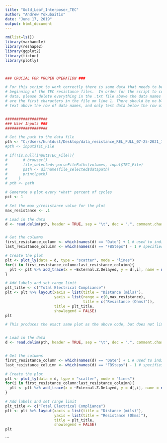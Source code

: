 ```yaml
---
title: "Gold_Leaf_Interposer_TEC"
author: "Andrew Yokubaitis"
date: "June 17, 2019"
output: html_document
---
```


```r
rm(list=ls())
library(varhandle)
library(reshape2)
library(ggplot2)
library(tictoc)
library(plotly)



### CRUCIAL FOR PROPER OPERATION ###

# For this script to work correctly there is some data that needs to be deleted from the
# beginning of the TEC resistance files.  In order for the script to correctly parse the
# data, please delete everything in the .txt file above the data names row so that "Cycle#" 
# are the first characters in the file on line 1. There should be no blank rows or other 
# text above the row of data names, and only test data below the row of names.


###################
### User Inputs ###
###################

# Get the path to the data file
pth <- "C:/Users/huntdust/Desktop/data_resistance_REL_FULL_07-25-2021_19-45-19.txt"
#pth <- input$TEC_File

# if(!is.null(input$TEC_File)){
#       # browser()
#       file_selected<-parseFilePaths(volumes, input$TEC_File)
#       path <- dirname(file_selected$datapath)
#       print(path)
#     }
# pth <- path

# Generate a plot every *what* percent of cycles
pct <- 1 

# Set the max y/resistance value for the plot
max_resistance <- .1

```


```r
# Load in the data
d <- read.delim(pth, header = TRUE, sep = "\t", dec = ".", comment.char = "!", fill = TRUE)


# Get the columns 
first_resistance_column <- which(names(d) == "Date") + 1 # used to indicate which column is the first one that contains resistacne data
last_resistance_coluimn <- which(names(d) == "FBSteps") - 1 # specifies the last column that contains resistance data

# Create the plot
plt <- plot_ly(data = d, type = "scatter", mode = "lines")
for(i in first_resistance_column:last_resistance_coluimn){
  plt <- plt %>% add_trace(x = ~External.Z.Delayed, y = d[,i], name = names(d)[i])
}

# Add labels and set range limit
plt_title <- c("Total Electrical Compliance")
plt <- plt %>% layout(xaxis = list(title = "Distance (mils)"), 
                      yaxis = list(range = c(0,max_resistance), 
                                   title = c("Resistance (Ohms)")),
                      title = plt_title, 
                      showlegend = FALSE)
plt
```


```r
# This produces the exact same plot as the above code, but does not limit the range of the y-axis so that opens can be seen


# Load in the data
d <- read.delim(pth, header = TRUE, sep = "\t", dec = ".", comment.char = "!", fill = TRUE)


# Get the columns 
first_resistance_column <- which(names(d) == "Date") + 1 # used to indicate which column is the first one that contains resistacne data
last_resistance_coluimn <- which(names(d) == "FBSteps") - 1 # specifies the last column that contains resistance data

# Create the plot
plt <- plot_ly(data = d, type = "scatter", mode = "lines")
for(i in first_resistance_column:last_resistance_coluimn){
  plt <- plt %>% add_trace(x = ~External.Z.Delayed, y = d[,i], name = names(d)[i])
}

# Add labels and set range limit
plt_title <- c("Total Electrical Compliance")
plt <- plt %>% layout(xaxis = list(title = "Distance (mils)"), 
                      yaxis = list(title = "Resistance (Ohms)"), 
                      title = plt_title, 
                      showlegend = FALSE)
plt
```
```















